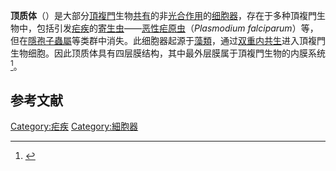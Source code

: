 '''顶质体'''（{{lang-en|apicoplast}}）是大部分[[頂複門|頂複門]]生物[[共有衍徵|共有]]的非[[光合作用|光合作用]]的[[细胞器|细胞器]]，存在于多种頂複門生物中，包括引发[[疟疾|疟疾]]的[[寄生|寄生虫]]——[[恶性疟原虫|恶性疟原虫]]（''Plasmodium falciparum''）等，但在[[隱孢子蟲屬|隱孢子蟲屬]]等类群中消失。此细胞器起源于[[藻類|藻類]]，通过[[內共生學說|双重内共生]]进入頂複門生物细胞。因此顶质体具有四层膜结构，其中最外层膜属于頂複門生物的内膜系统<ref name="pmid20124342">{{Cite journal|author = Lim, L. & McFadden, G.|title = The evolution, metabolism and functions of the apicoplast|journal = Philosophical Transactions of the Royal Society|volume = 365|issue = |pages = 749–763|year = 2010|month = |pmid = 20124342|doi = 10.1098/rstb.2009.0273|pmc = 2817234}}</ref>。

== 参考文献 ==
{{Reflist}}
[[Category:疟疾|Category:疟疾]]
[[Category:細胞器|Category:細胞器]]